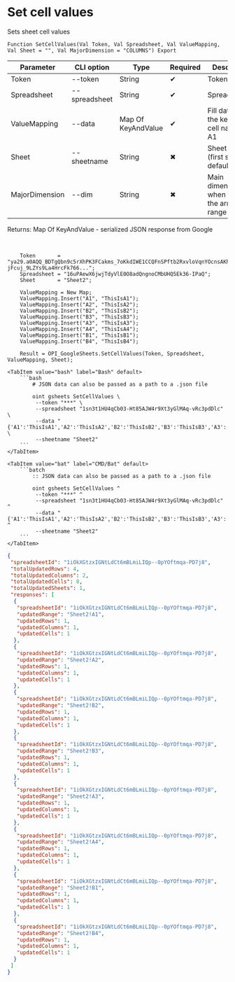 ﻿---
sidebar_position: 1
description: Set cell values and other functions to work with Google Sheets in the Open Integration Package, a free open-source integration library for 1C:Enterprise 8, OneScript and CLI
keywords: [1C, 1С, 1С:Enterprise, 1С:Enterprise 8.3, API, Integration, Services, Exchange, OneScript, CLI, Google Sheets]
---


# Set cell values
 Sets sheet cell values



`Function SetCellValues(Val Token, Val Spreadsheet, Val ValueMapping, Val Sheet = "", Val MajorDimension = "COLUMNS") Export`

  | Parameter | CLI option | Type | Required | Description |
  |-|-|-|-|-|
  | Token | --token | String | &#x2714; | Token |
  | Spreadsheet | --spreadsheet | String | &#x2714; | SpreadsheetID |
  | ValueMapping | --data | Map Of KeyAndValue | &#x2714; | Fill data where the key is the cell name like A1 |
  | Sheet | --sheetname | String | &#x2716; | Sheet name (first sheet by default) |
  | MajorDimension | --dim | String | &#x2716; | Main dimension when filling the array range |

  
  Returns:  Map Of KeyAndValue - serialized JSON response from Google

<br/>




```bsl title="1C:Enterprise/OneScript code example"
    Token       = "ya29.a0AQQ_BDTgQbn9c5rXhPK3FCakms_7oKkdIWE1CCQFnSPftb2RxvloVqnYOcnsAKhXrD0Gq8Tz2Kgn5IBXG5E25uksZfvvTtXob-jFcuj_9LZYs9La4HrcFk766...";
    Spreadsheet = "16uPAewX6jwjTdyVlE0O8adQngnoCMbUHQ5Ek36-IPaQ";
    Sheet       = "Sheet2";

    ValueMapping = New Map;
    ValueMapping.Insert("A1", "ThisIsA1");
    ValueMapping.Insert("A2", "ThisIsA2");
    ValueMapping.Insert("B2", "ThisIsB2");
    ValueMapping.Insert("B3", "ThisIsB3");
    ValueMapping.Insert("A3", "ThisIsA3");
    ValueMapping.Insert("A4", "ThisIsA4");
    ValueMapping.Insert("B1", "ThisIsB1");
    ValueMapping.Insert("B4", "ThisIsB4");

    Result = OPI_GoogleSheets.SetCellValues(Token, Spreadsheet, ValueMapping, Sheet);
```
 

 <Tabs>
  
    <TabItem value="bash" label="Bash" default>
        ```bash
            # JSON data can also be passed as a path to a .json file
            
            oint gsheets SetCellValues \
             --token "***" \
             --spreadsheet "1sn3t1HU4qCb03-Ht85AJW4r9Xt3yGlMAq-vRc3pdDlc" \
             --data "{'A1':'ThisIsA1','A2':'ThisIsA2','B2':'ThisIsB2','B3':'ThisIsB3','A3':'ThisIsA3','A4':'ThisIsA4','B1':'ThisIsB1','B4':'ThisIsB4'}" \
             --sheetname "Sheet2"
        ```
    </TabItem>
  
    <TabItem value="bat" label="CMD/Bat" default>
        ```batch
            :: JSON data can also be passed as a path to a .json file
            
            oint gsheets SetCellValues ^
             --token "***" ^
             --spreadsheet "1sn3t1HU4qCb03-Ht85AJW4r9Xt3yGlMAq-vRc3pdDlc" ^
             --data "{'A1':'ThisIsA1','A2':'ThisIsA2','B2':'ThisIsB2','B3':'ThisIsB3','A3':'ThisIsA3','A4':'ThisIsA4','B1':'ThisIsB1','B4':'ThisIsB4'}" ^
             --sheetname "Sheet2"
        ```
    </TabItem>
</Tabs>


```json title="Result"
{
 "spreadsheetId": "1iOkXGtzxIGNtLdCt6mBLmiLIQp--0pYOftmqa-PD7j8",
 "totalUpdatedRows": 4,
 "totalUpdatedColumns": 2,
 "totalUpdatedCells": 8,
 "totalUpdatedSheets": 1,
 "responses": [
  {
   "spreadsheetId": "1iOkXGtzxIGNtLdCt6mBLmiLIQp--0pYOftmqa-PD7j8",
   "updatedRange": "Sheet2!A1",
   "updatedRows": 1,
   "updatedColumns": 1,
   "updatedCells": 1
  },
  {
   "spreadsheetId": "1iOkXGtzxIGNtLdCt6mBLmiLIQp--0pYOftmqa-PD7j8",
   "updatedRange": "Sheet2!A2",
   "updatedRows": 1,
   "updatedColumns": 1,
   "updatedCells": 1
  },
  {
   "spreadsheetId": "1iOkXGtzxIGNtLdCt6mBLmiLIQp--0pYOftmqa-PD7j8",
   "updatedRange": "Sheet2!B2",
   "updatedRows": 1,
   "updatedColumns": 1,
   "updatedCells": 1
  },
  {
   "spreadsheetId": "1iOkXGtzxIGNtLdCt6mBLmiLIQp--0pYOftmqa-PD7j8",
   "updatedRange": "Sheet2!B3",
   "updatedRows": 1,
   "updatedColumns": 1,
   "updatedCells": 1
  },
  {
   "spreadsheetId": "1iOkXGtzxIGNtLdCt6mBLmiLIQp--0pYOftmqa-PD7j8",
   "updatedRange": "Sheet2!A3",
   "updatedRows": 1,
   "updatedColumns": 1,
   "updatedCells": 1
  },
  {
   "spreadsheetId": "1iOkXGtzxIGNtLdCt6mBLmiLIQp--0pYOftmqa-PD7j8",
   "updatedRange": "Sheet2!A4",
   "updatedRows": 1,
   "updatedColumns": 1,
   "updatedCells": 1
  },
  {
   "spreadsheetId": "1iOkXGtzxIGNtLdCt6mBLmiLIQp--0pYOftmqa-PD7j8",
   "updatedRange": "Sheet2!B1",
   "updatedRows": 1,
   "updatedColumns": 1,
   "updatedCells": 1
  },
  {
   "spreadsheetId": "1iOkXGtzxIGNtLdCt6mBLmiLIQp--0pYOftmqa-PD7j8",
   "updatedRange": "Sheet2!B4",
   "updatedRows": 1,
   "updatedColumns": 1,
   "updatedCells": 1
  }
 ]
}
```
